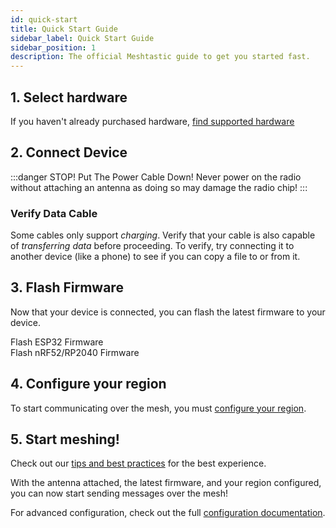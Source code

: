 ```yaml
---
id: quick-start
title: Quick Start Guide
sidebar_label: Quick Start Guide
sidebar_position: 1
description: The official Meshtastic guide to get you started fast.
---
```



## 1. Select hardware

If you haven't already purchased hardware, [find supported hardware](/docs/hardware/devices/index.mdx)

## 2. Connect Device

:::danger STOP! Put The Power Cable Down!
Never power on the radio without attaching an antenna as doing so may damage the radio chip!
:::

### Verify Data Cable

Some cables only support _charging_. Verify that your cable is also capable of _transferring data_ before proceeding. To verify, try connecting it to another device (like a phone) to see if you can copy a file to or from it.

## 3. Flash Firmware

Now that your device is connected, you can flash the latest firmware to your device.

<div className="indexCtasBody">
  <div className="split-container">
    <div className="split-item">
      <Link
        className={"button button--outline button--lg cta--button"}
        to={"/docs/support-troubleshooting/flashing-firmware/esp32/"}
      >
        Flash ESP32 Firmware
      </Link>
    </div>

  <div className="split-item">
      <Link
        className={"button button--outline button--lg cta--button"}
        to={"/docs/support-troubleshooting/flashing-firmware/nrf52/"}
      >
        Flash nRF52/RP2040 Firmware
      </Link>
    </div>
  </div>
</div>

## 4. Configure your region

To start communicating over the mesh, you must [configure your region](/docs/configuration/).

## 5. Start meshing!

Check out our [tips and best practices](/docs/getting-started/tips/) for the best experience.

With the antenna attached, the latest firmware, and your region configured, you can now start sending messages over the mesh!

For advanced configuration, check out the full [configuration documentation](/docs/configuration/).
